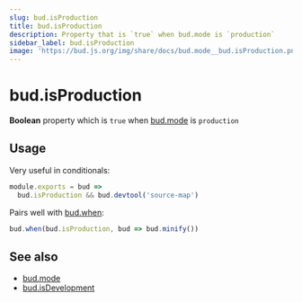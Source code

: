 ```yaml
---
slug: bud.isProduction
title: bud.isProduction
description: Property that is `true` when bud.mode is `production`
sidebar_label: bud.isProduction
image: 'https://bud.js.org/img/share/docs/bud.mode__bud.isProduction.png'
---
```


# bud.isProduction

**Boolean** property which is `true` when [bud.mode](/docs/bud.mode/) is `production`

## Usage

Very useful in conditionals:

```js title='bud.config.js'
module.exports = bud =>
  bud.isProduction && bud.devtool('source-map')
```

Pairs well with [bud.when](/docs/bud.when):

```js {2} title='bud.config.js'
bud.when(bud.isProduction, bud => bud.minify())
```

## See also

- [bud.mode](/docs/bud.mode/)
- [bud.isDevelopment](/docs/bud.mode/bud.isDevelopment)
